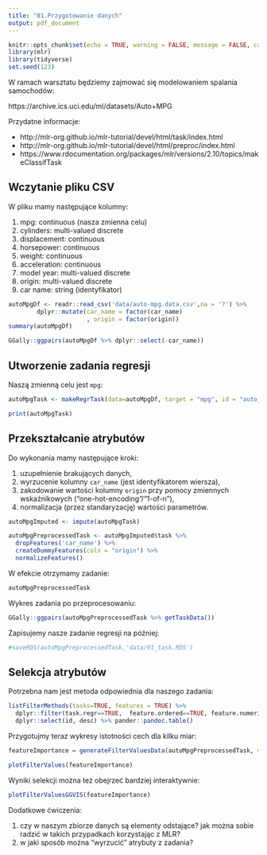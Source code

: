 ```yaml
---
title: "01.Przygotowanie danych"
output: pdf_document
---
```


```r
knitr::opts_chunk$set(echo = TRUE, warning = FALSE, message = FALSE, cache = TRUE)
library(mlr)
library(tidyverse)
set.seed(123)
```


W ramach warsztatu będziemy zajmować się modelowaniem spalania samochodów: 

https://archive.ics.uci.edu/ml/datasets/Auto+MPG

Przydatne informacje: 

- http://mlr-org.github.io/mlr-tutorial/devel/html/task/index.html
- http://mlr-org.github.io/mlr-tutorial/devel/html/preproc/index.html
- https://www.rdocumentation.org/packages/mlr/versions/2.10/topics/makeClassifTask

## Wczytanie pliku CSV

W pliku mamy następujące kolumny:

1. mpg: continuous (nasza zmienna celu)
2. cylinders: multi-valued discrete 
3. displacement: continuous 
4. horsepower: continuous 
5. weight: continuous 
6. acceleration: continuous 
7. model year: multi-valued discrete 
8. origin: multi-valued discrete 
9. car name: string (identyfikator)



```r
autoMpgDf <- readr::read_csv('data/auto-mpg.data.csv',na = '?') %>%
        dplyr::mutate(car_name = factor(car_name)
                      , origin = factor(origin))
summary(autoMpgDf)
```

```r
GGally::ggpairs(autoMpgDf %>% dplyr::select(-car_name))
```

## Utworzenie zadania regresji

Naszą zmienną celu jest `mpg`:

```r
autoMpgTask <- makeRegrTask(data=autoMpgDf, target = "mpg", id = "auto_mpg") 
```

```r
print(autoMpgTask)
```

## Przekształcanie atrybutów

Do wykonania mamy następujące kroki:

1. uzupełnienie brakujących danych,
2. wyrzucenie kolumny `car_name` (jest identyfikatorem wiersza),
3. zakodowanie wartości kolumny `origin` przy pomocy zmiennych wskaźnikowych ("one-hot-encoding"/"1-of-n"),
4. normalizacja (przez standaryzację) wartości parametrów.

```r
autoMpgImputed <- impute(autoMpgTask)

autoMpgPreprocessedTask <- autoMpgImputed$task %>%
  dropFeatures('car_name') %>%
  createDummyFeatures(cols = "origin") %>%
  normalizeFeatures()

```

W efekcie otrzymamy zadanie:
```r
autoMpgPreprocessedTask
```

Wykres zadania po przeprocesowaniu:
```r
GGally::ggpairs(autoMpgPreprocessedTask %>% getTaskData())
```


Zapisujemy nasze zadanie regresji na później:
```r
#saveRDS(autoMpgPreprocessedTask,'data/01_task.RDS')
```

## Selekcja atrybutów

Potrzebna nam jest metoda odpowiednia dla naszego zadania:
```r
listFilterMethods(tasks=TRUE, features = TRUE) %>% 
  dplyr::filter(task.regr==TRUE,  feature.ordered==TRUE, feature.numerics==TRUE) %>% 
  dplyr::select(id, desc) %>% pander::pandoc.table()
```

Przygotujmy teraz wykresy istotności cech dla kilku miar:

```r
featureImportance = generateFilterValuesData(autoMpgPreprocessedTask, method = c("univariate.model.score", "cforest.importance"))
```

```r
plotFilterValues(featureImportance) 
```

Wyniki selekcji można też obejrzeć bardziej interaktywnie:
```r
plotFilterValuesGGVIS(featureImportance)
```


Dodatkowe ćwiczenia:

1. czy w naszym zbiorze danych są elementy odstające? jak można sobie radzić w takich przypadkach korzystając z MLR?
2. w jaki sposób można "wyrzucić" atrybuty z zadania?

